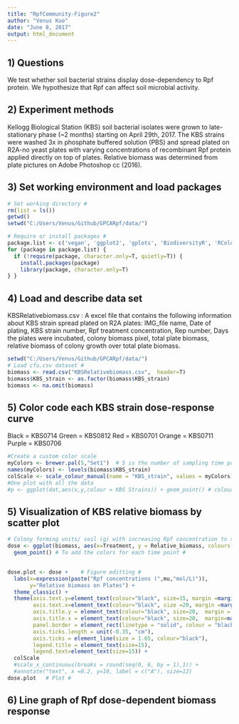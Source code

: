 ```yaml
---
title: "RpfCommunity-Figure2"
author: "Venus Kuo"
date: "June 8, 2017"
output: html_document
---
```

## 1) Questions

We test whether soil bacterial strains display dose-dependency to Rpf protein. We hypothesize that Rpf can affect soil microbial activity. 

## 2) Experiment methods

Kellogg Biological Station (KBS) soil bacterial isolates were grown to late-stationary phase (~2 months) starting on April 29th, 2017. The KBS strains were washed 3x in phosphate buffered solution (PBS) and spread plated on R2A-no yeast plates with varying concentrations of recombinant Rpf protein applied directly on top of plates. Relative biomass was determined from plate pictures on Adobe Photoshop cc (2016). 

## 3) Set working environment and load packages

```r
# Set working directory #
rm(list = ls())
getwd()
setwd("C:/Users/Venus/Github/GPCARpf/data/")

# Require or install packages #
package.list <- c('vegan', 'ggplot2', 'gplots', 'BiodiversityR', 'RColorBrewer') 
for (package in package.list) {
  if (!require(package, character.only=T, quietly=T)) { 
    install.packages(package)
    library(package, character.only=T)
} }
```

## 4) Load and describe data set

KBSRelativebiomass.csv :  A excel file that contains the following information about KBS strain spread plated on R2A plates: IMG_file name, Date of plating, KBS strain number, Rpf treatment concentration, Rep number, Days the plates were incubated, colony biomass pixel, total plate biomass, relative biomass of colony growth over total plate biomass. 

```r
setwd("C:/Users/Venus/Github/GPCARpf/data/")
# Load cfu.csv dataset #
biomass <- read.csv("KBSRelativebiomass.csv",  header=T)
biomass$KBS_strain <- as.factor(biomass$KBS_strain)
biomass <- na.omit(biomass)
```

## 5) Color code each KBS strain dose-response curve

Black = KBS0714
Green = KBS0812
Red = KBS0701
Orange = KBS0711
Purple = KBS0706

```r
#Create a custom color scale
myColors <- brewer.pal(5,"Set1")  # 5 is the number of sampling time points #
names(myColors) <- levels(biomass$KBS_strain)
colScale <- scale_colour_manual(name = "KBS_strain", values = myColors)
#One plot with all the data
#p <- ggplot(dat,aes(x,y,colour = KBS Strains)) + geom_point() # colour = Sampling Time Points will be in aes below to label levels #
```

## 5) Visualization of KBS relative biomass by scatter plot 

```r
# Colony forming units/ soil (g) with increasing Rpf concentration to soil #
dose <- ggplot(biomass, aes(x=Treatment, y = Relative_biomass, colours = KBS_strain)) +    # Scatter plot #
  geom_point() # To add the colors for each time point #

  
dose.plot <- dose +    # Figure editting #
  labs(x=expression(paste("Rpf concentrations (",mu,"mol/L)")), 
       y="Relative biomass on Plates") +
  theme_classic() +
  theme(axis.text.y=element_text(colour="black", size=15, margin =margin(0,15,0,0)),
        axis.text.x=element_text(colour="black", size =20, margin =margin(15,0,0,0)),
        axis.title.y = element_text(colour="black", size=20,  margin = margin(0,25,0,10)),
        axis.title.x = element_text(colour="black", size=20,  margin=margin(25,0,0,0)),
        panel.border = element_rect(linetype = "solid", colour = "black", size=3, fill=NA),
        axis.ticks.length = unit(-0.35, "cm"),
        axis.ticks = element_line(size = 1.65, colour="black"),
        legend.title = element_text(size=15),
        legend.text=element_text(size=15)) + 
  colScale
  #scale_x_continuous(breaks = round(seq(0, 6, by = 1),1)) +
  #annotate("text", x =0.2, y=10, label = c("A"), size=12)
dose.plot   # Plot #
```

## 6) Line graph of Rpf dose-dependent biomass response

```r



```







